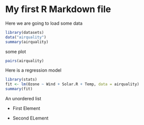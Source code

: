 My first R Markdown file
============================

Here we are going to load some data

```r
library(datasets)
data("airquality")
summary(airquality)
```

some plot

```r
pairs(airquality)
```

Here is a regression model

```r
library(stats)
fit <- lm(Ozone ~ Wind + Solar.R + Temp, data = airquality)
summary(fit)
```
An unordered list

* First Element

* Second ELement